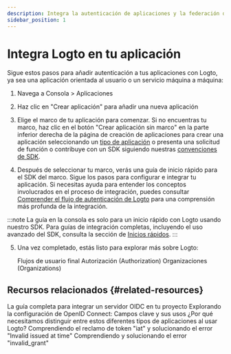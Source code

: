 ```yaml
---
description: Integra la autenticación de aplicaciones y la federación de identidad en minutos con nuestras guías de inicio rápido.
sidebar_position: 1
---
```


# Integra Logto en tu aplicación

Sigue estos pasos para añadir autenticación a tus aplicaciones con Logto, ya sea una aplicación orientada al usuario o un servicio máquina a máquina:

1. Navega a <CloudLink to="/applications">Consola > Aplicaciones</CloudLink>

2. Haz clic en "Crear aplicación" para añadir una nueva aplicación

3. Elige el marco de tu aplicación para comenzar. Si no encuentras tu marco, haz clic en el botón "Crear aplicación sin marco" en la parte inferior derecha de la página de creación de aplicaciones para crear una aplicación seleccionando un [tipo de aplicación](/integrate-logto/application-data-structure/#application-types) o presenta una solicitud de función o contribuye con un SDK siguiendo nuestras [convenciones de SDK](/developers/sdk-conventions).

4. Después de seleccionar tu marco, verás una guía de inicio rápido para el SDK del marco. Sigue los pasos para configurar e integrar tu aplicación. Si necesitas ayuda para entender los conceptos involucrados en el proceso de integración, puedes consultar [Comprender el flujo de autenticación de Logto](/integrate-logto/integrate-logto-into-your-application/understand-authentication-flow/) para una comprensión más profunda de la integración.

:::note
La guía en la consola es solo para un inicio rápido con Logto usando nuestro SDK. Para guías de integración completas, incluyendo el uso avanzado del SDK, consulta la sección de [Inicios rápidos](/quick-starts).
:::

5. Una vez completado, estás listo para explorar más sobre Logto:

   <Url href="/end-user-flows">Flujos de usuario final</Url>
   <Url href="/authorization">Autorización (Authorization)</Url>
   <Url href="/organizations">Organizaciones (Organizations)</Url>

## Recursos relacionados \{#related-resources}

<Url href="https://blog.logto.io/complete-guide-to-integrating-oidc-server">
  La guía completa para integrar un servidor OIDC en tu proyecto
</Url>

<Url href="https://blog.logto.io/exploring-oidc-configuration">
  Explorando la configuración de OpenID Connect: Campos clave y sus usos
</Url>

<Url href="https://blog.logto.io/reveal-public-and-confidential-clients">
  ¿Por qué necesitamos distinguir entre estos diferentes tipos de aplicaciones al usar Logto?
</Url>

<Url href="https://blog.logto.io/troubleshooting-invalid-issued-at-time-error">
  Comprendiendo el reclamo de token "iat" y solucionando el error "Invalid issued at time"
</Url>

<Url href="https://blog.logto.io/troubleshoot-invalid-grant-error">
  Comprendiendo y solucionando el error "invalid_grant"
</Url>
